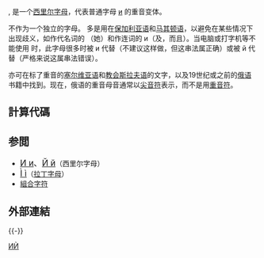{{Unreferenced|time=2018-04-25T12:35:42+00:00}}
{{Infobox Cyrillic|uc=Ѝ|lc=ѝ|uuc=040D|ulc=045D|Image=Cyrillic letter I with grave.png}}
'''{{Unicode|Ѝ}}''', '''{{Unicode|ѝ}}''' 是一个[[西里尔字母|西里尔字母]]，代表普通字母 [[и|и]] 的重音变体。

{{Unicode|ѝ}} 不作为一个独立的字母。 {{Unicode|ѝ}} 多是用在[[保加利亚语|保加利亚语]]和[[马其顿语|马其顿语]]，以避免在某些情况下出现歧义，如作代名词的 {{Unicode|ѝ}}（她）和作连词的 и（及，而且）。当电脑或打字机等不能使用 {{Unicode|ѝ}} 时，此字母很多时被 и 代替（不建议这样做，但这串法属正确）或被 й 代替（严格来说这属串法错误）。

{{Unicode|ѝ}} 亦可在标了重音的[[塞尔维亚语|塞尔维亚语]]和[[教会斯拉夫语|教会斯拉夫语]]的文字，以及19世纪或之前的[[俄语|俄语]]书籍中找到。现在，俄语的重音母音通常以[[尖音符|尖音符]]表示，而不是用[[重音符|重音符]]。

==計算代碼==

{{charmap
|040D|name1=西里爾大寫字母<br/>I WITH GRAVE
|045D|name2=西里爾小寫字母<br/>I WITH GRAVE
}}

== 参閲 ==
*<span lang="ru" style="font-size:120%;">[[И|И и]]、[[Й|Й й]]</span>（西里尔字母）
*<span lang="en" style="font-size:120%;">[[Ì|Ì ì]]</span>（[[拉丁字母|拉丁字母]]）
*[[組合字符|組合字符]]

==外部連結==
{{Scriptsource|040D|045D}}
{{-}}
{{Derivative letters of И}}

[[Category:西里爾字母帶有附加符號|ИЍ]]